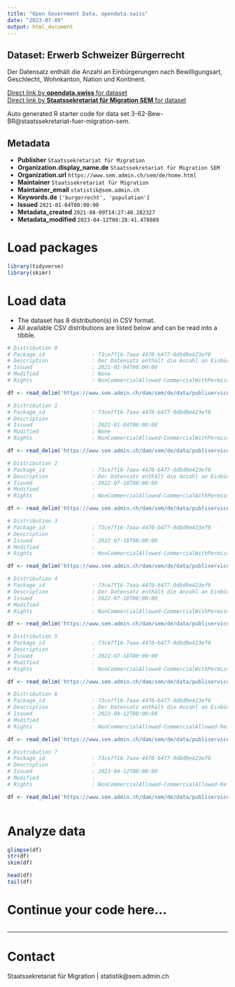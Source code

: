 ```yaml
---
title: "Open Government Data, opendata.swiss"
date: "2023-07-09"
output: html_document
---
```


## Dataset: Erwerb Schweizer Bürgerrecht

Der Datensatz enthält die Anzahl an Einbürgerungen nach Bewilligungsart, Geschlecht, Wohnkanton, Nation und Kontinent. 

[Direct link by **opendata.swiss** for dataset](https://opendata.swiss/de/dataset/erwerb-schweizer-burgerrecht)<br>
[Direct link by **Staatssekretariat für Migration SEM** for dataset](https://www.sem.admin.ch/sem/de/home/publiservice/statistik/auslaenderstatistik.html)

Auto generated R starter code for data set 3-62-Bew-BR@staatssekretariat-fuer-migration-sem.

## Metadata

- **Publisher** `Staatssekretariat für Migration`
- **Organization.display_name.de** `Staatssekretariat für Migration SEM`
- **Organization.url** `https://www.sem.admin.ch/sem/de/home.html`
- **Maintainer** `Staatssekretariat für Migration`
- **Maintainer_email** `statistik@sem.admin.ch`
- **Keywords.de** `['burgerrecht', 'population']`
- **Issued** `2021-01-04T00:00:00`
- **Metadata_created** `2021-08-09T14:27:40.282327`
- **Metadata_modified** `2023-04-12T08:28:41.478889`


# Load packages

```r

library(tidyverse)
library(skimr)

```

# Load data

-   The dataset has 8 distribution(s) in CSV format.
-   All available CSV distributions are listed below and can be read into a tibble.

```r

# Distribution 0
# Package_id               : 73ce7f16-7aaa-4470-b477-0dbd9e423ef0
# Description              : Der Datensatz enthält die Anzahl an Einbürgerungen nach Bewilligungsart, Geschlecht, Wohnkanton, Nation und Kontinent im Jahr 2019.
# Issued                   : 2021-01-04T00:00:00
# Modified                 : None
# Rights                   : NonCommercialAllowed-CommercialWithPermission-ReferenceRequired

df <- read_delim('https://www.sem.admin.ch/dam/sem/de/data/publiservice/statistik/auslaenderstatistik/2019/csv/3-62-Bew-BR-d-J-2019.csv.download.csv/3-62-Bew-BR-d-J-2019.csv')

# Distribution 1
# Package_id               : 73ce7f16-7aaa-4470-b477-0dbd9e423ef0
# Description              : 
# Issued                   : 2021-01-04T00:00:00
# Modified                 : None
# Rights                   : NonCommercialAllowed-CommercialWithPermission-ReferenceRequired

df <- read_delim('https://www.sem.admin.ch/dam/sem/de/data/publiservice/statistik/auslaenderstatistik/2019/csv/3-62-Mouve-Nat-f-A-2019.csv.download.csv/3-62-Mouve-Nat-f-A-2019.csv')

# Distribution 2
# Package_id               : 73ce7f16-7aaa-4470-b477-0dbd9e423ef0
# Description              : Der Datensatz enthält die Anzahl an Einbürgerungen nach Bewilligungsart, Geschlecht, Wohnkanton, Nation und Kontinent im Jahr 2020. 
# Issued                   : 2022-07-18T00:00:00
# Modified                 : 
# Rights                   : NonCommercialAllowed-CommercialWithPermission-ReferenceRequired

df <- read_delim('https://www.sem.admin.ch/dam/sem/de/data/publiservice/statistik/auslaenderstatistik/2020/csv/3-62-Bew-BR-d-J-2020.csv.download.csv/3-62-Bew-BR-d-J-2020.csv')

# Distribution 3
# Package_id               : 73ce7f16-7aaa-4470-b477-0dbd9e423ef0
# Description              : 
# Issued                   : 2022-07-18T00:00:00
# Modified                 : 
# Rights                   : NonCommercialAllowed-CommercialWithPermission-ReferenceRequired

df <- read_delim('https://www.sem.admin.ch/dam/sem/de/data/publiservice/statistik/auslaenderstatistik/2020/csv/3-62-Mouve-Nat-f-A-2020.csv.download.csv/3-62-Mouve-Nat-f-A-2020.csv')

# Distribution 4
# Package_id               : 73ce7f16-7aaa-4470-b477-0dbd9e423ef0
# Description              : Der Datensatz enthält die Anzahl an Einbürgerungen nach Bewilligungsart, Geschlecht, Wohnkanton, Nation und Kontinent im Jahr 2021.  Anmerkung: Vereinigtes Königreich wird neu den Drittstaaten angegliedert. 
# Issued                   : 2022-07-18T00:00:00
# Modified                 : 
# Rights                   : NonCommercialAllowed-CommercialWithPermission-ReferenceRequired

df <- read_delim('https://www.sem.admin.ch/dam/sem/de/data/publiservice/statistik/auslaenderstatistik/2021/csv/3-62-Bew-BR-d-J-2021.csv.download.csv/3-62-Bew-BR-d-J-2021.csv')

# Distribution 5
# Package_id               : 73ce7f16-7aaa-4470-b477-0dbd9e423ef0
# Description              : 
# Issued                   : 2022-07-18T00:00:00
# Modified                 : 
# Rights                   : NonCommercialAllowed-CommercialWithPermission-ReferenceRequired

df <- read_delim('https://www.sem.admin.ch/dam/sem/de/data/publiservice/statistik/auslaenderstatistik/2021/csv/3-62-Mouve-Nat-f-A-2021.csv.download.csv/3-62-Mouve-Nat-f-A-2021.csv')

# Distribution 6
# Package_id               : 73ce7f16-7aaa-4470-b477-0dbd9e423ef0
# Description              : Der Datensatz enthält die Anzahl an Einbürgerungen nach Bewilligungsart, Geschlecht, Wohnkanton, Nation und Kontinent im Jahr 2022. 
# Issued                   : 2023-04-12T00:00:00
# Modified                 : 
# Rights                   : NonCommercialAllowed-CommercialAllowed-ReferenceNotRequired

df <- read_delim('https://www.sem.admin.ch/dam/sem/de/data/publiservice/statistik/auslaenderstatistik/2022/csv/3-62-Bew-BR-d-J-2022.csv.download.csv/3-62-Bew-BR-d-J-2022.csv')

# Distribution 7
# Package_id               : 73ce7f16-7aaa-4470-b477-0dbd9e423ef0
# Description              : 
# Issued                   : 2023-04-12T00:00:00
# Modified                 : 
# Rights                   : NonCommercialAllowed-CommercialAllowed-ReferenceNotRequired

df <- read_delim('https://www.sem.admin.ch/dam/sem/de/data/publiservice/statistik/auslaenderstatistik/2022/csv/3-62-Mouve-Nat-f-A-2022.csv.download.csv/3-62-Mouve-Nat-f-A-2022.csv')



```

# Analyze data

```r

glimpse(df)
str(df)
skim(df)

head(df)
tail(df)

```

# Continue your code here...

```r

```

------------------------------------------------------------------------

# Contact

Staatssekretariat für Migration | statistik@sem.admin.ch

